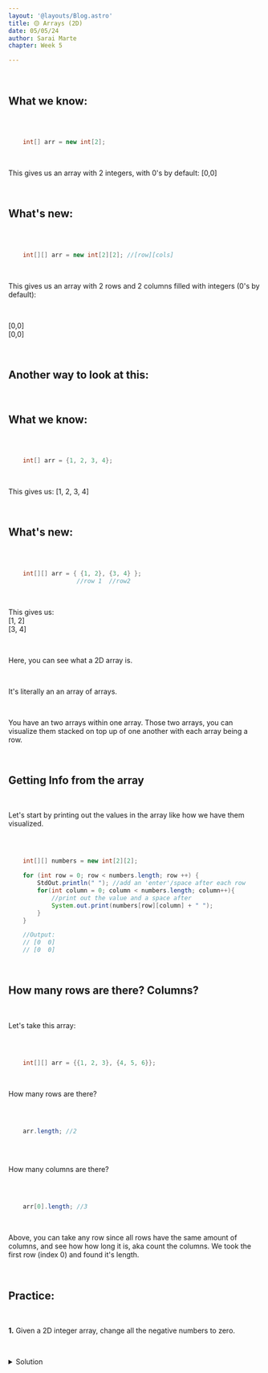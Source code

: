 ```yaml
---
layout: '@layouts/Blog.astro'
title: 🟡 Arrays (2D)
date: 05/05/24
author: Sarai Marte
chapter: Week 5

---
```


<span style="font-family: var(--primaryFont);">

&nbsp;&nbsp;&nbsp;&nbsp;

## What we know:

&nbsp;&nbsp;&nbsp;&nbsp;

```java

    int[] arr = new int[2];


```

&nbsp;&nbsp;&nbsp;&nbsp;

This gives us an array with 2 integers, with 0's by default: [0,0]

&nbsp;&nbsp;&nbsp;&nbsp;

## What's new:

&nbsp;&nbsp;&nbsp;&nbsp;


```java

    int[][] arr = new int[2][2]; //[row][cols]


```

&nbsp;&nbsp;&nbsp;&nbsp;

This gives us an array with 2 rows and 2 columns filled with integers (0's by default): 

&nbsp;&nbsp;&nbsp;&nbsp;

[0,0]  
[0,0]

&nbsp;&nbsp;&nbsp;&nbsp;

## Another way to look at this: 

&nbsp;&nbsp;&nbsp;&nbsp;

## What we know:

&nbsp;&nbsp;&nbsp;&nbsp;

```java

    int[] arr = {1, 2, 3, 4};


```

&nbsp;&nbsp;&nbsp;&nbsp;

This gives us: [1, 2, 3, 4]

&nbsp;&nbsp;&nbsp;&nbsp;

## What's new:

&nbsp;&nbsp;&nbsp;&nbsp;


```java

    int[][] arr = { {1, 2}, {3, 4} };
                   //row 1  //row2


```

&nbsp;&nbsp;&nbsp;&nbsp;

This gives us:  
[1, 2]  
[3, 4]  
 
&nbsp;&nbsp;&nbsp;&nbsp;

Here, you can see what a 2D array is.  

&nbsp;&nbsp;&nbsp;&nbsp;

It's literally an an array of arrays.

&nbsp;&nbsp;&nbsp;&nbsp;

You have an two arrays within one array. Those two arrays, you can visualize them stacked on top up of one another with each array being a row.

&nbsp;&nbsp;&nbsp;&nbsp;

## Getting Info from the array

&nbsp;&nbsp;&nbsp;&nbsp;

Let's start by printing out the values in the array like how we have them visualized.

&nbsp;&nbsp;&nbsp;&nbsp;

```java

    int[][] numbers = new int[2][2];

    for (int row = 0; row < numbers.length; row ++) {
        StdOut.println(" "); //add an 'enter'/space after each row
        for(int column = 0; column < numbers.length; column++){
            //print out the value and a space after
            System.out.print(numbers[row][column] + " ");
        }
    }

    //Output: 
    // [0  0]
    // [0  0]


```

&nbsp;&nbsp;&nbsp;&nbsp;

## How many rows are there? Columns?

&nbsp;&nbsp;&nbsp;&nbsp;

Let's take this array:

&nbsp;&nbsp;&nbsp;&nbsp;

```java

    int[][] arr = {{1, 2, 3}, {4, 5, 6}};


```

&nbsp;&nbsp;&nbsp;&nbsp;

How many rows are there?

&nbsp;&nbsp;&nbsp;&nbsp;

```java

    arr.length; //2
    

```

&nbsp;&nbsp;&nbsp;&nbsp;

How many columns are there?

&nbsp;&nbsp;&nbsp;&nbsp;

```java

    arr[0].length; //3


```

&nbsp;&nbsp;&nbsp;&nbsp;

Above, you can take any row since all rows have the same amount of columns, and see how how long it is, aka count the columns. We took the first row (index 0) and found it's length.

&nbsp;&nbsp;&nbsp;&nbsp;

## Practice: 

&nbsp;&nbsp;&nbsp;&nbsp;

**1.** Given a 2D integer array, change all the negative numbers to zero.

&nbsp;&nbsp;&nbsp;&nbsp;

<details>
  <summary> Solution </summary>


```java

    public class fileName {

        public static void main(String[] args){

            int[][] arr = new int[2][2];
            arr[0][0] = 1;
            arr[0][1] = -2;
            arr[1][0] = -3;
            arr[1][1] = 4;

            for (int row = 0; row < arr.length; row++){ //go through each row
                for (int col = 0; col < arr.length; col ++){ //go through each column
                    if(arr[row][col] < 0){ //if number is negative
                        arr[row][col] = 0;
                    }
                }
            }


            //check your work
            for (int row = 0; row < arr.length; row++){ //go through each row
                for (int col = 0; col < arr.length; col ++){ //go through each column
                    StdOut.println(arr[row][col]);
                }
            }
        }

    }


```        

</details>


&nbsp;&nbsp;&nbsp;&nbsp;

</span>